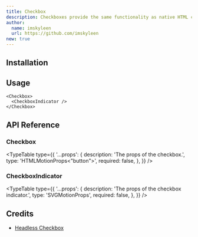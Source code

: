 ```yaml
---
title: Checkbox
description: Checkboxes provide the same functionality as native HTML checkboxes, without any of the styling, giving you a clean slate to design them however you'd like.
author:
  name: imskyleen
  url: https://github.com/imskyleen
new: true
---
```


<ComponentPreview name="demo-primitives-headless-checkbox" />

## Installation

<ComponentInstallation name="primitives-headless-checkbox" />

## Usage

```tsx
<Checkbox>
  <CheckboxIndicator />
</Checkbox>
```

## API Reference

### Checkbox

<ExternalLink
  href="https://headlessui.com/react/checkbox#checkbox"
  text="Headless UI API Reference - Checkbox"
/>

<TypeTable
  type={{
    '...props': {
      description: 'The props of the checkbox.',
      type: 'HTMLMotionProps<"button">',
      required: false,
    },
  }}
/>

### CheckboxIndicator

<TypeTable
  type={{
    '...props': {
      description: 'The props of the checkbox indicator.',
      type: 'SVGMotionProps<SVGSVGElement>',
      required: false,
    },
  }}
/>

## Credits

- [Headless Checkbox](https://headlessui.com/react/checkbox)
